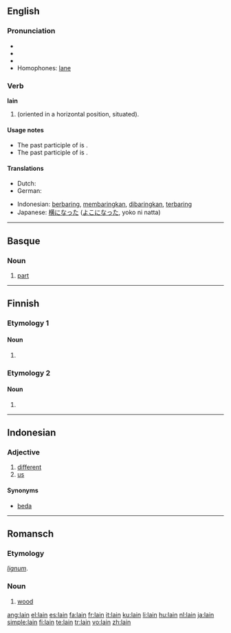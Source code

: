 ==English==

===Pronunciation===
* {{IPA|/lein/}}
* {{audio|en-us-lain.ogg|Audio (US)}}
* {{rhymes|eɪn}}
* Homophones: [[lane]]

===Verb===
'''lain'''

# {{past participle of|[[lie#Etymology 1|lie]]|nodot=1}} (oriented in a horizontal position, situated).

====Usage notes====
* The past participle of {{term||[[lie#Etymology 2|lie]]|deceive}} is {{term|lied|lang=en}}.
* The past participle of {{term||[[lay#Etymology 1|lay]]|put down}} is {{term|laid|lang=en}}.

====Translations====
{{trans-top|situated horizontally}}
* Dutch: {{t-|nl|gelegen}}
* German: {{t+|de|gelegen}}
{{trans-mid}}
* Indonesian: [[baring|berbaring]], [[baring|membaringkan]], [[baring|dibaringkan]], [[baring|terbaring]]
* Japanese: [[横になった]] ([[よこになった]], yoko ni natta)
{{trans-bottom}}

----

==Basque==

===Noun===
{{eu-noun}}

# [[part]]

----

==Finnish==

===Etymology 1===

====Noun====
{{infl|fi|noun form}}

# {{fi-form of|type=noun|case=instructive|pl=plural|[[laki]]}}

===Etymology 2===

====Noun====
{{infl|fi|noun form}}

# {{fi-form of|type=noun|case=genitive|pl=singular|[[laki]]}}

----

==Indonesian==

===Adjective===
{{infl|id|adjective}}

# [[different]]
# [[us]]

====Synonyms====
* [[beda]]

----

==Romansch==

===Etymology===
{{etyl|la|rm}} ''[[lignum]]''.

===Noun===
{{infl|rm|noun|m}}

# [[wood]]

[[ang:lain]]
[[el:lain]]
[[es:lain]]
[[fa:lain]]
[[fr:lain]]
[[it:lain]]
[[ku:lain]]
[[li:lain]]
[[hu:lain]]
[[nl:lain]]
[[ja:lain]]
[[simple:lain]]
[[fi:lain]]
[[te:lain]]
[[tr:lain]]
[[vo:lain]]
[[zh:lain]]